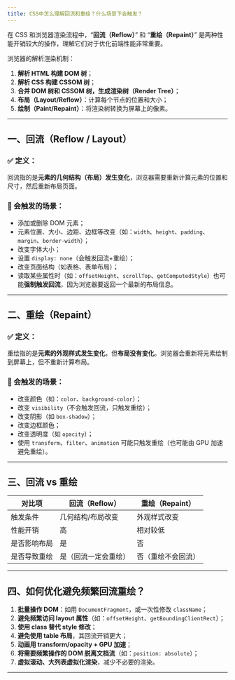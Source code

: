 ```yaml
---
title: CSS中怎么理解回流和重绘？什么场景下会触发？
---
```


在 CSS 和浏览器渲染流程中，“**回流（Reflow）**” 和 “**重绘（Repaint）**” 是两种性能开销较大的操作，理解它们对于优化前端性能非常重要。

浏览器的解析渲染机制：
1. **解析 HTML 构建 DOM 树**；
2. **解析 CSS 构建 CSSOM 树**；
3. **合并 DOM 树和 CSSOM 树，生成渲染树（Render Tree）**；
4. **布局（Layout/Reflow）**：计算每个节点的位置和大小；
5. **绘制（Paint/Repaint）**：将渲染树转换为屏幕上的像素。

---

## 一、回流（Reflow / Layout）

### ✅ 定义：

回流指的是**元素的几何结构（布局）发生变化**，浏览器需要重新计算元素的位置和尺寸，然后重新布局页面。

### 🔁 会触发的场景：

* 添加或删除 DOM 元素；
* 元素位置、大小、边距、边框等改变（如：`width`、`height`、`padding`、`margin`、`border-width`）；
* 改变字体大小；
* 设置 `display: none`（会触发回流+重绘）；
* 改变页面结构（如表格、表单布局）；
* 读取某些属性时（如：`offsetHeight`、`scrollTop`、`getComputedStyle`）也可能**强制触发回流**，因为浏览器要返回一个最新的布局信息。

---

## 二、重绘（Repaint）

### ✅ 定义：

重绘指的是**元素的外观样式发生变化**，但**布局没有变化**。浏览器会重新将元素绘制到屏幕上，但不重新计算布局。

### 🔁 会触发的场景：

* 改变颜色（如：`color`、`background-color`）；
* 改变 `visibility`（不会触发回流，只触发重绘）；
* 改变阴影（如 `box-shadow`）；
* 改变边框颜色；
* 改变透明度（如 `opacity`）；
* 使用 `transform`、`filter`、`animation` 可能只触发重绘（也可能由 GPU 加速避免重绘）。

---

## 三、回流 vs 重绘

| 对比项    | 回流（Reflow） | 重绘（Repaint） |
| ------ | ---------- | ----------- |
| 触发条件   | 几何结构/布局改变  | 外观样式改变      |
| 性能开销   | 高          | 相对较低        |
| 是否影响布局 | 是          | 否           |
| 是否导致重绘 | 是（回流一定会重绘） | 否（重绘不会回流）   |

---

## 四、如何优化避免频繁回流重绘？

1. **批量操作 DOM**：如用 `DocumentFragment`，或一次性修改 `className`；
2. **避免频繁访问 layout 属性**（如：`offsetHeight`、`getBoundingClientRect`）；
3. **使用 class 替代 style 修改**；
4. **避免使用 table 布局**，其回流开销更大；
5. **动画用 transform/opacity + GPU 加速**；
6. **将需要频繁操作的 DOM 脱离文档流**（如：`position: absolute`）；
7. **虚拟滚动、大列表虚拟化渲染**，减少不必要的渲染。

---



